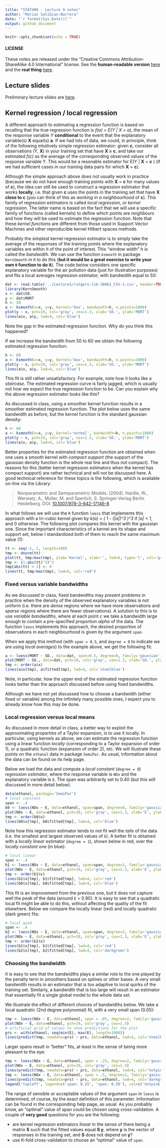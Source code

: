 ```yaml
---
title: "STAT406 - Lecture 9 notes"
author: "Matias Salibian-Barrera"
date: "`r format(Sys.Date())`"
output: github_document
---
```


```r
knitr::opts_chunk$set(echo = TRUE)
```

#### LICENSE
These notes are released under the 
"Creative Commons Attribution-ShareAlike 4.0 International" license. 
See the **human-readable version** [here](https://creativecommons.org/licenses/by-sa/4.0/)
and the **real thing** [here](https://creativecommons.org/licenses/by-sa/4.0/legalcode). 

## Lecture slides

Preliminary lecture slides are [here](STAT406-18-lecture-9-preliminary.pdf).

## Kernel regression / local regression 

A different approach to estimating a regression function is
based on recalling that the  true regression function 
is *f(a) = E(Y | X = a)*, the mean of the response variable *Y* **conditional**
to the event that the explanatory variable(s) **X** equal(s) **a**. If we
had lots of data, we could, in principle, think of the following 
intuitively simple regression estimator: given **c**, consider all 
observations (Y, **X**) in your training set that have **X = c**, and take
our estimated *f(c)* as 
the average of the corresponding observed values of the response variable
Y. This would be a resonable estimator for E(Y | **X** = **c** ) (if 
we had sufficient cases in our training data pairs for which **X** = **c**).

Although the simple approach above does not usually work in practice (because
we do not have enough training points with **X** = **c** for many values of **c**), 
the idea can still be used to construct a regression estimator that works
**locally**, i.e. that given **c** uses the points in the training set
that have **X close to c** (you can think of this as *working in a neighbourhood* of
**c**). This family of regression estimators is called
*local regression*, or *kernel regression*. The latter name is based 
on the fact that we will use a specific
family of functions (called kernels) to define which points 
are *neighbours* and 
how they will be used to estimate the regression function.
Note that these *kernel functions* are different from those used in
Support Vector Machines and other reproducible kernel Hilbert spaces methods.

Probably the simplest kernel regression estimator is to simply take
the average of the responses of the training points where the explanatory
variables are within *h* of the point of interest. This "window width" *h*
is called the *bandwidth*. We can use the function
`ksmooth` in package `KernSmooth` in `R` to do this (**but it would be 
a great exercise to write your own `R` function to do it**). The code below
considers one specific explanatory variable for the air pollution data 
(just for illustration purposes) and fits a local averages regression
estimator, with bandwidth equal to 50:

```r
dat <- read.table('../Lecture1/rutgers-lib-30861_CSV-1.csv', header=TRUE, sep=',')
library(KernSmooth)
x <- dat$SO.
y <- dat$MORT
h <- 50
a <- ksmooth(x=x, y=y, kernel='box', bandwidth=h, n.points=1000)
plot(y ~ x, pch=19, col='gray', cex=1.3, xlab='SO.', ylab='MORT')
lines(a$x, a$y, lwd=4, col='blue')
```

Note the gap in the estimated regression function. Why do you think
this happened? 

If we increase the bandwidth from 50 to 60 we obtain the following estimated
regression function:

```r
h <- 60
a <- ksmooth(x=x, y=y, kernel='box', bandwidth=h, n.points=1000)
plot(y ~ x, pch=19, col='gray', cex=1.3, xlab='SO.', ylab='MORT')
lines(a$x, a$y, lwd=4, col='blue')
```

This fit is still rather unsatisfactory. For example, note 
how it looks like a *staircase*. The estimated regression curve
is fairly jagged, which is usually not how we expect the true regression
function to be. Can you explain why the above regression estimator looks like this? 

As discussed in class, using a smoother kernel function 
results in a smoother estimated regression function. The plot
below uses the same bandwidth as before, but the kernel function is
the standard gaussian density:

```r
h <- 60
a <- ksmooth(x=x, y=y, kernel='normal', bandwidth=h, n.points=1000)
plot(y ~ x, pch=19, col='gray', cex=1.3, xlab='SO.', ylab='MORT')
lines(a$x, a$y, lwd=4, col='blue')
```

Better properties for the estimated regression function are obtained 
when one uses a smooth kernel with *compact support* (the support of
the gaussian density function is the whole real line and thus not
compact). The reasons for this (better kernel regression estimators
when the kernel has compact support) are rather technical and will
not be discussed here. A good technical reference for these topics is
the following, which is available on-line via the Library:

> Nonparametric and Semiparametric Models. (2004). 
> Hardle, W., Werwatz, A., Muller, M. and  Sperlich, S. 
> Springer-Verlag Berlin Heidelberg. 
> DOI: [10.1007/978-3-642-17146-8](http://doi.org/10.1007/978-3-642-17146-8)

In what follows we will use the `R` function `loess`
that implements this approach with a tri-cubic 
kernel given by *k(a) = ( 1 - (|a|)^3 )^3* if *|a| < 1*, and 0 otherwise.
The following plot compares this kernel with the gaussian one. 
Since the important characteristics of a kernel are its shape and support set, 
below I standardized both of them to reach the same maximum value (1): 

```r
tt <- seq(-2, 2, length=100)
tmp <- dnorm(tt)
plot(tt, tmp/max(tmp), ylab='Kernel', xlab='', lwd=6, type='l', col='gray40', ylim=c(0,1))
tmp <- (1-abs(tt)^3)^3
tmp[abs(tt) > 1] <- 0
lines(tt, tmp/max(tmp), lwd=6, col='red')
```

### Fixed versus variable bandwidths

As we discussed in class, fixed bandwidths may present problems in practice
when the density of the observed explanatory variables is not uniform 
(i.e. there are *dense* regions where we have more observations and 
*sparse* regions where there are fewer observations). A solution 
to this is to use *variable bandwidths*, where at each point *c* we 
take a bandwidth large enough to contain a pre-specified proportion
*alpha* of the data. The function `loess` implements this approach, 
the desired proportion of observations in each neighbourhood is given
by the argument `span`. 

When we apply this method (with `span = 0.5`, and `degree = 0` to indicate
we are using *local averages*) to the example above, we get the following
fit:

```r
a <- loess(MORT ~ SO., data=dat, span=0.5, degree=0, family='gaussian')
plot(MORT ~ SO., data=dat, pch=19, col='gray', cex=1.3, xlab='SO.', ylab='MORT')
tmp <- order(a$x)
lines(a$x[tmp], a$fitted[tmp], lwd=4, col='steelblue')
```

Note, in particular, how the upper end of the estimated regression function
looks better than the approach discussed before using fixed bandwidths. 

Although we have not yet discussed how to choose a bandwidth (either fixed
or variable) among the infinitely many possible ones, I expect you
to already know how this may be done. 

### Local regression versus local means

As discussed in more detail in class, a better way to exploit the
approximating properties of a Taylor expansion, is to use it locally.
In particular, using kernels as above, we can estimate the regression
function using a linear function *locally* (corresponding to a 
Taylor expansion of order 1), or a quadratic function (expansion of
order 2), etc. We will illustrate these points on  the `ethanol`
data in package `SemiPar`. As usual, information about the data
can be found on its help page. 

Below we load the data and compute a *local constant* (`degree = 0`) *regression 
estimator*, where the response variable is `NOx` and the explanatory variable is 
`E`. The span was arbitrarily set to 0.40 (but this will discussed in 
more detail below). 

```r
data(ethanol, package='SemiPar')
# local constant
span <- .4
b0 <- loess(NOx ~ E, data=ethanol, span=span, degree=0, family='gaussian')
plot(NOx ~ E, data=ethanol, pch=19, col='gray', cex=1.3, xlab='E', ylab='NOx')
tmp <- order(b0$x)
lines(b0$x[tmp], b0$fitted[tmp], lwd=4, col='blue')
```

Note how this regression estimator tends to not fit well the *tails* of the data
(i.e. the smallest and largest observed values of `E`). A better fit
is obtained with a *locally linear* estimator (`degree = 1`), shown below in red, over the
*locally constant* one (in blue):

```r
# local linear
span <- .4
b1 <- loess(NOx ~ E, data=ethanol, span=span, degree=1, family='gaussian')
plot(NOx ~ E, data=ethanol, pch=19, col='gray', cex=1.3, xlab='E', ylab='NOx')
tmp <- order(b1$x)
lines(b1$x[tmp], b1$fitted[tmp], lwd=4, col='red')
lines(b0$x[tmp], b0$fitted[tmp], lwd=4, col='blue')
```

This fit is an improvement from the previous one, but it does not
capture well the *peak* of the data (around `E` = 0.90). It is easy to see that
a quadratic local fit might be able to do this, without affecting the
quality of the fit elsewhere. Below we compare the locally linear (red) and
locally quadratic (dark green) fits:

```r
# local quad
span <- .4
b2 <- loess(NOx ~ E, data=ethanol, span=span, degree=2, family='gaussian')
plot(NOx ~ E, data=ethanol, pch=19, col='gray', cex=1.3, xlab='E', ylab='NOx')
tmp <- order(b2$x)
lines(b1$x[tmp], b1$fitted[tmp], lwd=4, col='red')
lines(b2$x[tmp], b2$fitted[tmp], lwd=4, col='darkgreen')
```

### Choosing the bandwidth

It is easy to see that the bandwidths plays a similar role to
the one played by the penalty term in smoothers based on
splines or other bases. A very small bandwidth results in
an estimator that is too adaptive to local quirks of the
training set. Similarly, a bandwidth that is too large
will result in an estimator that essentially fit a single
global model to the whole data set. 

We illustrate the effect of different choices of
bandwidths below. We take a local quadratic (2nd degree
polynomial) fit, with a very small span (0.05):

```r
tmp <- loess(NOx ~ E, data=ethanol, span = .05, degree=2, family='gaussian')
plot(NOx ~ E, data=ethanol, pch=19, col='gray', cex=1.5)
# artificial grid of values to show predictions for the plot
prs <- with(ethanol, seq(min(E), max(E), length=1000))
lines(predict(tmp, newdata=prs) ~ prs, data=ethanol, lwd=4, col='steelblue')
```

Larger spans result in "better" fits, at least in the sense of 
being more pleasant to the eye:

```r
tmp <- loess(NOx ~ E, data=ethanol, span = .25, degree=2, family='gaussian')
plot(NOx ~ E, data=ethanol, pch=19, col='gray', cex=1.5)
lines(predict(tmp, newdata=prs) ~ prs, data=ethanol, lwd=4, col='hotpink')
tmp <- loess(NOx ~ E, data=ethanol, span = .5, degree=2, family='gaussian')
lines(predict(tmp, newdata=prs) ~ prs, data=ethanol, lwd=4, col='darkgreen')
legend('topleft', legend=c('span: 0.25', 'span: 0.50'), col=c('hotpink', 'darkgreen'), lwd=4)
```

The range of sensible or acceptable values of the argument `span` in `loess`
is determined, of course, by the exact definition of this parameter. Information
can be found in the corresponding help page, as usual. As you probably know, 
an "optimal" value of span could be chosen using cross-validation. A 
couple of **very good** questions for you are the following: 

* are kernel regression estimators *linear* in the sense of there being a 
matrix **S** such that the fitted values equal **S y**, where **y** is the
vector of responses in the training set, and **S** does not depend on **y**? 
* use K-fold cross-validation to choose an "optimal" value of `span`.


<!-- Effect of the degree, now quadratic: -->

<!-- ```{r kernel3, fig.width=5, fig.height=5, message=FALSE, warning=FALSE} -->
<!-- tmp <- loess(NOx ~ E, data=ethanol, span = .5, degree=2, family='gaussian') -->
<!-- plot(NOx ~ E, data=ethanol, pch=19, col='gray', cex=1.5) -->
<!-- lines(predict(tmp, newdata=prs) ~ prs, data=ethanol, lwd=4, col='blue') -->
<!-- ``` -->

<!-- Now quadratic, span = 0.20 -->

<!-- ```{r kernel4, fig.width=5, fig.height=5, message=FALSE, warning=FALSE} -->
<!-- tmp <- loess(NOx ~ E, data=ethanol, span = .2, degree=2, family='gaussian') -->
<!-- plot(NOx ~ E, data=ethanol, pch=19, col='gray', cex=1.5) -->
<!-- lines(predict(tmp)[order(E)] ~ sort(E), data=ethanol, lwd=4, col='steelblue') -->
<!-- lines(predict(tmp, newdata=prs) ~ prs, data=ethanol, lwd=2, col='red2') -->
<!-- ``` -->

<!-- Kinks are artifact of sparsity of data -->




